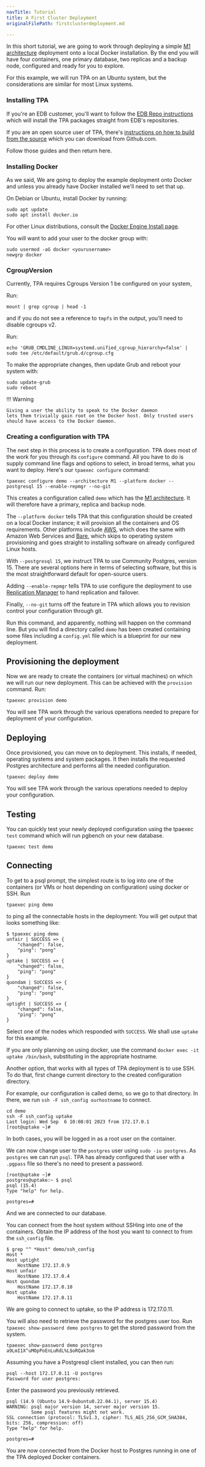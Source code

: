 ```yaml
---
navTitle: Tutorial
title: A First Cluster Deployment
originalFilePath: firstclusterdeployment.md

---
```


In this short tutorial, we are going to work through deploying a simple [M1 architecture](architecture-M1/) deployment onto a local Docker installation. By the end you will have four containers, one primary database, two replicas and a backup node, configured and ready for you to explore.

For this example, we will run TPA on an Ubuntu system, but the considerations are similar for most Linux systems.

### Installing TPA

If you're an EDB customer, you'll want to follow the [EDB Repo instructions](INSTALL/) which will install the TPA packages straight from EDB's repositories.

If you are an open source user of TPA, there's [instructions on how to build from the source](INSTALL-repo/) which you can download from Github.com.

Follow those guides and then return here.

### Installing Docker

As we said, We are going to deploy the example deployment onto Docker and unless you already have Docker installed we'll need to set that up.

On Debian or Ubuntu, install Docker by running:

```
sudo apt update
sudo apt install docker.io
```

For other Linux distributions, consult the [Docker Engine Install page](https://docs.docker.com/engine/install/).

You will want to add your user to the docker group with:

```
sudo usermod -aG docker <yourusername>
newgrp docker
```

### CgroupVersion

Currently, TPA requires Cgroups Version 1 be configured on your system,

Run:

```
mount | grep cgroup | head -1
```

and if you do not see a reference to `tmpfs` in the output, you'll need to disable cgroups v2.

Run:

```
echo 'GRUB_CMDLINE_LINUX=systemd.unified_cgroup_hierarchy=false' | sudo tee /etc/default/grub.d/cgroup.cfg
```

To make the appropriate changes, then update Grub and reboot your system with:

```
sudo update-grub
sudo reboot
```

!!! Warning

    Giving a user the ability to speak to the Docker daemon
    lets them trivially gain root on the Docker host. Only trusted users
    should have access to the Docker daemon.

### Creating a configuration with TPA

The next step in this process is to create a configuration. TPA does most of the work for you through its `configure` command. All you have to do is supply command line flags and options to select, in broad terms, what you want to deploy. Here's our `tpaexec configure` command:

```
tpaexec configure demo --architecture M1 --platform docker --postgresql 15 --enable-repmgr --no-git
```

This creates a configuration called `demo` which has the [M1 architecture](architecture-M1/). It will therefore have a primary, replica and backup node.

The `--platform docker` tells TPA that this configuration should be created on a local Docker instance; it will provision all the containers and OS requirements. Other platforms include [AWS](platform-aws), which does the same with Amazon Web Services and [Bare](platform-bare), which skips to operating system provisioning and goes straight to installing software on already configured Linux hosts.

With `--postgresql 15`, we instruct TPA to use Community Postgres, version 15. There are several options here in terms of selecting software, but this is the most straightforward default for open-source users.

Adding `--enable-repmgr` tells TPA to use configure the deployment to use [Replication Manager](https://www.repmgr.org/) to hand replication and failover. 

Finally, `--no-git` turns off the feature in TPA which allows you to revision control your configuration through git. 

Run this command, and apparently, nothing will happen on the command line. But you will find a directory called `demo` has been created containing some files including a `config.yml` file which is a blueprint for our new deployment.

## Provisioning the deployment

Now we are ready to create the containers (or virtual machines) on which we will run our new deployment. This can be achieved with the `provision` command. Run:

```
tpaexec provision demo
```

You will see TPA work through the various operations needed to prepare for deployment of your configuration. 

## Deploying

Once provisioned, you can move on to deployment. This installs, if needed, operating systems and system packages. It then installs the requested Postgres architecture and performs all the needed configuration. 

```
tpaexec deploy demo
```

You will see TPA work through the various operations needed to deploy your configuration.

## Testing

You can quickly test your newly deployed configuration using the tpaexec `test` command which will run pgbench on your new database.

```
tpaexec test demo
```

## Connecting

To get to a psql prompt, the simplest route is to log into one of the containers (or VMs or host depending on configuration) using docker or SSH. Run 

```
tpaexec ping demo
```

to ping all the connectable hosts in the deployment: You will get output that looks something like:

```
$ tpaexec ping demo 
unfair | SUCCESS => {
    "changed": false,
    "ping": "pong"
}
uptake | SUCCESS => {
    "changed": false,
    "ping": "pong"
}
quondam | SUCCESS => {
    "changed": false,
    "ping": "pong"
}
uptight | SUCCESS => {
    "changed": false,
    "ping": "pong"
}
```

Select one of the nodes which responded with `SUCCESS`. We shall use `uptake` for this example.

If you are only planning on using docker, use the command `docker exec -it uptake /bin/bash`, substituting in the appropriate hostname.

Another option, that works with all types of TPA deployment is to use SSH. To do that, first change current directory to the created configuration directory. 

For example, our configuration is called demo, so we go to that directory. In there, we run `ssh -F ssh_config ourhostname` to connect.

```
cd demo
ssh -F ssh_config uptake
Last login: Wed Sep  6 10:08:01 2023 from 172.17.0.1
[root@uptake ~]# 
```

In both cases, you will be logged in as a root user on the container.

We can now change user to the `postgres` user using `sudo -iu postgres`. As `postgres` we can run `psql`. TPA has already configured that user with a `.pgpass` file so there's no need to present a password.

```
[root@uptake ~]# 
postgres@uptake:~ $ psql
psql (15.4)
Type "help" for help.

postgres=# 
```

And we are connected to our database.

You can connect from the host system without SSHing into one of the containers. Obtain the IP address of the host you want to connect to from the `ssh_config` file.

```
$ grep "^ *Host" demo/ssh_config 
Host *
Host uptight
    HostName 172.17.0.9
Host unfair
    HostName 172.17.0.4
Host quondam
    HostName 172.17.0.10
Host uptake
    HostName 172.17.0.11
```

We are going to connect to uptake, so the IP address is 172.17.0.11. 

You will also need to retrieve the password for the postgres user too. Run `tpaexec show-password demo postgres` to get the stored password from the system.

```
tpaexec show-password demo postgres
a9LmI1X^uMOpPoEnLuRdL%L$oRQak3om
```

Assuming you have a Postgresql client installed, you can then run:

```
psql --host 172.17.0.11 -U postgres
Password for user postgres: 
```

Enter the password you previously retrieved.

```
psql (14.9 (Ubuntu 14.9-0ubuntu0.22.04.1), server 15.4)
WARNING: psql major version 14, server major version 15.
         Some psql features might not work.
SSL connection (protocol: TLSv1.3, cipher: TLS_AES_256_GCM_SHA384, bits: 256, compression: off)
Type "help" for help.

postgres=# 
```

You are now connected from the  Docker host to Postgres running in one of the TPA deployed Docker containers.
